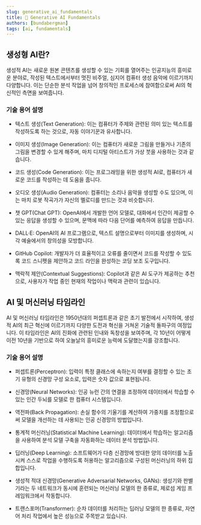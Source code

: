 ```yaml
---
slug: generative_ai_fundamentals
title: 🚀 Generative AI Fundamentals
authors: [bundabergman]
tags: [ai, fundamentals]
---
```


## 생성형 AI란?

생성적 AI는 새로운 원본 콘텐츠를 생성할 수 있는 기회를 열어주는 인공지능의 흥미로운 분야로, 작성된 텍스트에서부터 멋진 비주얼, 심지어 컴퓨터 생성 음악에 이르기까지 다양합니다. 이는 단순한 분석 작업을 넘어 창의적인 프로세스에 참여함으로써 AI의 혁신적인 측면을 보여줍니다.

### 기술 용어 설명

- 텍스트 생성(Text Generation): 이는 컴퓨터가 주제와 관련된 의미 있는 텍스트를 작성하도록 하는 것으로, 자동 이야기꾼과 유사합니다.

- 이미지 생성(Image Generation): 이는 컴퓨터가 새로운 그림을 만들거나 기존의 그림을 변경할 수 있게 해주며, 마치 디지털 아티스트가 가상 붓을 사용하는 것과 같습니다.
 
- 코드 생성(Code Generation): 이는 프로그래밍을 위한 생성적 AI로, 컴퓨터가 새로운 코드를 작성하는 데 도움을 줍니다.
 
- 오디오 생성(Audio Generation): 컴퓨터는 소리나 음악을 생성할 수도 있으며, 이는 마치 로봇 작곡가가 자신의 멜로디를 만드는 것과 비슷합니다.
 
- 챗 GPT(Chat GPT): OpenAI에서 개발한 언어 모델로, 대화에서 인간이 제공할 수 있는 응답을 생성할 수 있으며, 문맥에 따라 다음 단어를 예측하여 응답을 만듭니다.
 
- DALL·E: OpenAI의 AI 프로그램으로, 텍스트 설명으로부터 이미지를 생성하며, 시각 예술에서의 창의성을 모방합니다.
 
- GitHub Copilot: 개발자가 더 효율적이고 오류를 줄이면서 코드를 작성할 수 있도록 코드 스니펫을 제안하고 코드 라인을 완성하는 코딩 보조 도구입니다.
 
- 맥락적 제안(Contextual Suggestions): Copilot과 같은 AI 도구가 제공하는 추천으로, 사용자가 작업 중인 현재의 작업이나 맥락과 관련이 있습니다.

## AI 및 머신러닝 타임라인

AI 및 머신러닝 타임라인은 1950년대의 퍼셉트론과 같은 초기 발전에서 시작하여, 생성적 AI의 최근 혁신에 이르기까지 다양한 도전과 혁신을 거쳐온 기술적 돌파구의 여정입니다. 이 타임라인은 AI의 진화에 관련된 인내와 독창성을 보여주며, 각 10년이 어떻게 이전 10년을 기반으로 하여 오늘날의 흥미로운 능력에 도달했는지를 강조합니다.

### 기술 용어 설명

- 퍼셉트론(Perceptron): 입력이 특정 클래스에 속하는지 여부를 결정할 수 있는 초기 유형의 신경망 구성 요소로, 입력은 숫자 값으로 표현됩니다.

- 신경망(Neural Networks): 인공 뉴런 간의 연결을 조정하여 데이터에서 학습할 수 있는 인간 두뇌를 모델로 한 컴퓨터 시스템입니다.

- 역전파(Back Propagation): 손실 함수의 기울기를 계산하여 가중치를 조정함으로써 모델을 개선하는 데 사용되는 인공 신경망의 방법입니다.

- 통계적 머신러닝(Statistical Machine Learning): 데이터에서 학습하는 알고리즘을 사용하여 분석 모델 구축을 자동화하는 데이터 분석 방법입니다.

- 딥러닝(Deep Learning): 소프트웨어가 다층 신경망에 방대한 양의 데이터를 노출시켜 스스로 작업을 수행하도록 허용하는 알고리즘으로 구성된 머신러닝의 하위 집합입니다.

- 생성적 적대 신경망(Generative Adversarial Networks, GANs): 생성기와 판별기라는 두 네트워크가 동시에 훈련되는 머신러닝 모델의 한 종류로, 제로섬 게임 프레임워크에서 작동합니다.

- 트랜스포머(Transformer): 순차 데이터를 처리하는 딥러닝 모델의 한 종류로, 자연어 처리 작업에서 높은 성능으로 주목받고 있습니다.